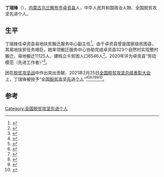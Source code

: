 '''丁瑞锋'''（{{bd|1981年|3月<ref>{{cite news |author=魏日娜 |editor=黄雅琳 |title=【荣誉】劳动模范丁瑞锋获得全国脱贫攻坚先进个人荣誉 |url=https://mp.weixin.qq.com/s/Z7DhLV-s7Qmsmx7YGjnxPQ |accessdate=2021-03-29 |work=风采卓资 |date=2021-03-10 |via=微信公众号 |archive-date=2021-04-04 |archive-url=https://web.archive.org/web/20210404033254/https://mp.weixin.qq.com/s/Z7DhLV-s7Qmsmx7YGjnxPQ |dead-url=no }}</ref>}}），[[内蒙古|内蒙古]][[乌兰察布市|乌兰察布市]][[卓资县|卓资县]]人，中华人民共和国政治人物、全国脱贫攻坚先进个人。

== 生平 ==
丁瑞锋任卓资县易地扶贫搬迁服务中心副主任<ref>{{cite news |author=张林虎 |editor=张燕玲 |title=“全国脱贫攻坚先进个人”丁瑞锋：让贫困户“安居”又“乐业” |url=https://www.chinanews.com/sh/2021/03-12/9431016.shtml |accessdate=2021-03-29 |work=中国新闻网 |date=2021-03-12 |archive-date=2021-04-12 |archive-url=https://web.archive.org/web/20210412002945/http://www.chinanews.com/sh/2021/03-12/9431016.shtml |dead-url=no }}</ref>。由于卓资县曾是国家级贫困县，其易地扶贫任务艰巨。她率领搬迁服务中心协助完成卓资县323个自然村实现整村搬迁，易地搬迁11125人，建档立卡贫困人口6546人<ref>{{Cite web|title=“全国脱贫攻坚先进个人”丁瑞锋：让贫困户“安居”又“乐业”-中新网|url=http://www.chinanews.com/sh/2021/03-12/9431016.shtml|accessdate=2021-04-12|work=www.chinanews.com|archive-date=2021-04-12|archive-url=https://web.archive.org/web/20210412002945/http://www.chinanews.com/sh/2021/03-12/9431016.shtml|dead-url=no}}</ref>。2020年评为卓资县“劳动模范（先进工作者）”<ref>{{Cite web|title=【荣誉】劳动模范丁瑞锋获得全国脱贫攻坚先进个人荣誉_政务_澎湃新闻-The Paper|url=https://www.thepaper.cn/newsDetail_forward_11654968|accessdate=2021-04-12|work=www.thepaper.cn|archive-date=2021-04-12|archive-url=https://web.archive.org/web/20210412002947/https://www.thepaper.cn/newsDetail_forward_11654968|dead-url=no}}</ref>。

因在[[脱贫攻坚战|脱贫攻坚战]]中作出突出贡献，2021年2月25日[[全国脱贫攻坚总结表彰大会|全国脱贫攻坚总结表彰大会]]上，丁瑞锋被授予“[[全国脱贫攻坚先进个人|全国脱贫攻坚先进个人]]”<ref>{{Cite web|title=关于全国脱贫攻坚先进个人先进集体拟表彰对象的公示|url=https://www.chinanews.com/gn/2021/02-10/9409480.shtml|accessdate=2021-03-12|work=[[中新网|中新网]]|archive-date=2021-02-15|archive-url=https://web.archive.org/web/20210215003222/http://www.chinanews.com/gn/2021/02-10/9409480.shtml|dead-url=no}}</ref><ref>{{Cite web|title=全国脱贫攻坚1981名先进个人和1501个先进集体名单发布|url=https://www.thepaper.cn/newsDetail_forward_11460123|accessdate=2021-03-12|work=[[澎湃新闻|澎湃新闻]]|archive-date=2021-02-28|archive-url=https://web.archive.org/web/20210228125058/https://www.thepaper.cn/newsDetail_forward_11460123|dead-url=no}}</ref><ref>{{Cite web|title=全国脱贫攻坚先进个人1981名、先进集体1501个 名单公布|url=https://www.bjnews.com.cn/detail/161425514215596.html|accessdate=2021-03-12|work=[[北京新闻网|北京新闻网]]|archive-date=2021-08-20|archive-url=https://web.archive.org/web/20210820171915/https://www.bjnews.com.cn/detail/161425514215596.html}}</ref><ref>{{cite web | title=关于表彰全国脱贫攻坚先进个人和先进集体的决定 | website=人民日报 | date=2013-07-17 | url=http://paper.people.com.cn/rmrb/html/2021-02/26/nw.D110000renmrb_20210226_4-03.htm | language=zh | access-date=2021-03-17 | archive-date=2021-08-13 | archive-url=https://web.archive.org/web/20210813225632/http://paper.people.com.cn/rmrb/html/2021-02/26/nw.D110000renmrb_20210226_4-03.htm }}</ref><ref>{{cite web | title=全国脱贫攻坚先进个人名单 | website=光明日报-光明网 | url=https://epaper.gmw.cn/gmrb/html/2021-02/26/nw.D110000gmrb_20210226_1-08.htm | language=zh | access-date=2021-03-17 | archive-date=2021-12-03 | archive-url=https://web.archive.org/web/20211203003331/https://epaper.gmw.cn/gmrb/html/2021-02/26/nw.D110000gmrb_20210226_1-08.htm }}</ref><ref>{{cite web | title=全国脱贫攻坚1981名先进个人和1501个先进集体名单发布 | website=东方网 | date=2021-02-25 | url=https://n.eastday.com/pnews/161425172177019915 | language=zh | access-date=2021-03-17 | archive-date=2021-12-03 | archive-url=https://web.archive.org/web/20211203003339/https://n.eastday.com/pnews/161425172177019915 }}</ref><ref>{{cite web | title=中共中央国务院关于表彰全国脱贫攻坚先进个人和先进集体的决定 | website=[[环球网|环球网]] | url=https://china.huanqiu.com/article/424sBpZGkdl | language=zh | access-date=2021-03-17 | archive-date=2021-08-20 | archive-url=https://web.archive.org/web/20210820144800/https://china.huanqiu.com/article/424sBpZGkdl }}</ref>。

==参考==
{{Reflist|3}}

[[Category:全国脱贫攻坚先进个人|Category:全国脱贫攻坚先进个人]]